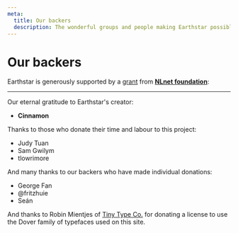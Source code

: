 ```yaml
---
meta:
  title: Our backers
  description: The wonderful groups and people making Earthstar possible.
---
```



# Our backers

Earthstar is generously supported by a [grant](https://nlnet.nl/project/Earthstar/) from **[NLnet foundation](https://nlnet.nl)**:

> <Incantation/>

---

Our eternal gratitude to Earthstar's creator: 
  - **Cinnamon**

Thanks to those who donate their time and labour to this project:

- Judy Tuan
- Sam Gwilym
- tlowrimore

And many thanks to our backers who have made individual donations:

- George Fan
- @fritzhuie
- Seán

And thanks to Robin Mientjes of [Tiny Type Co.](https://tinytype.co) for donating a license to use the Dover family of typefaces used on this site.
